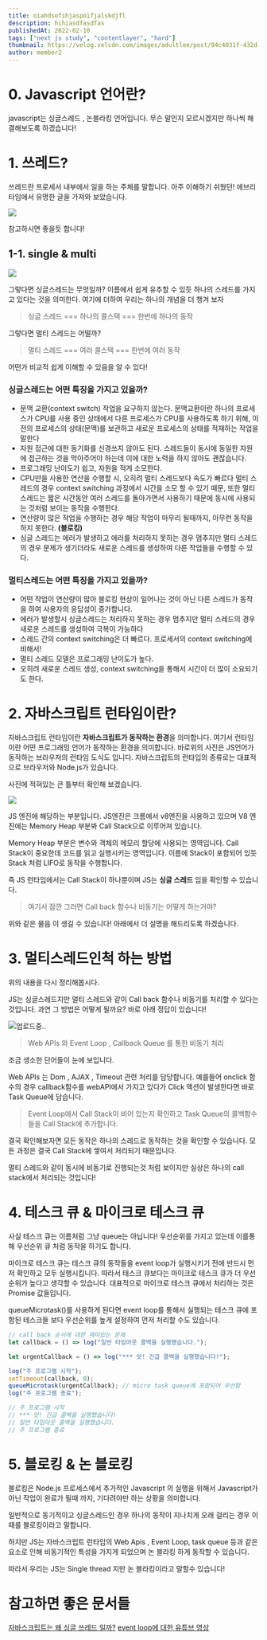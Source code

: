 ```yaml
---
title: oiahdsofihjaspoifjalskdjfl
description: hihiasdfasdfas
publishedAt: 2022-02-10
tags: ["next js study", "contentlayer", "hard"]
thumbnail: https://velog.velcdn.com/images/adultlee/post/94c4031f-432d-462b-b91f-181efee2c0df/image.png
author: member2
---
```


# 0. Javascript 언어란?

javascript는 싱글스레드 , 논블라킹 언어입니다.
무슨 말인지 모르시겠지만 하나씩 해결해보도록 하겠습니다!

# 1. 쓰레드?

쓰레드란 프로세서 내부에서 일을 하는 주체를 말합니다.
아주 이해하기 쉬웠던! 에브리타임에서 유명한 글을 가져와 보았습니다.

![](https://velog.velcdn.com/images/adultlee/post/94c4031f-432d-462b-b91f-181efee2c0df/image.png)

참고하시면 좋을듯 합니다!

## 1-1. single & multi

![](https://velog.velcdn.com/images/adultlee/post/4e80ce4b-94e0-43fc-a409-22465e2740e6/image.png)

그렇다면 싱글스레드는 무엇일까?
이름에서 쉽게 유추할 수 있듯 하나의 스레드를 가지고 있다는 것을 의미한다.
여기에 더하여 우리는 하나의 개념을 더 챙겨 보자

> 싱글 스레드 === 하나의 콜스택 === 한번에 하나의 동작

그렇다면 멀티 스레드는 어떨까?

> 멀티 스레드 === 여러 콜스택 === 한번에 여러 동작

어떤가 비교적 쉽게 이해할 수 있음을 알 수 있다!

### 싱글스레드는 어떤 특징을 가지고 있을까?

-   문맥 교환(context switch) 작업을 요구하지 않는다.
    문맥교환이란 하나의 프로세스가 CPU를 사용 중인 상태에서 다른 프로세스가 CPU를 사용하도록 하기 위해, 이전의 프로세스의 상태(문맥)를 보관하고 새로운 프로세스의 상태를 적재하는 작업을 말한다
-   자원 접근에 대한 동기화를 신경쓰지 않아도 된다.
    스레드들이 동시에 동일한 자원에 접근하는 것을 막아주어야 하는데 이에 대한 노력을 하지 않아도 괜찮습니다.
-   프로그래밍 난이도가 쉽고, 자원을 적게 소모한다.
-   CPU만을 사용한 연산을 수행할 시, 오히려 멀티 스레드보다 속도가 빠르다
    멀티 스레드의 경우 context switching 과정에서 시간을 소모 할 수 있기 때문, 또한 멀티 스레드는 짧은 시간동안 여러 스레드를 돌아가면서 사용하기 때문에 동시에 사용되는 것처럼 보이는 동작을 수행한다.
-   연산량이 많은 작업을 수행하는 경우 해당 작업이 마무리 될때까지, 아무런 동작을 하지 못한다. **(블로킹)**
-   싱글 스레드는 에러가 발생하고 에러를 처리하지 못하는 경우 멈추지만 멀티 스레드의 경우 문제가 생기더라도 새로운 스레드를 생성하여 다른 작업들을 수행할 수 있다.

### 멀티스레드는 어떤 특징을 가지고 있을까?

-   어떤 작업이 연산량이 많아 블로킹 현상이 일어나는 것이 아닌 다른 스레드가 동작을 하여 사용자의 응답성이 증가합니다.
-   에러가 발생할시 싱글스레드는 처리하지 못하는 경우 멈추지만 멀티 스레드의 경우 새로운 스레드를 생성하여 극복이 가능하다
-   스레드 간의 context switching은 더 빠르다. 프로세서의 context switching에 비해서!
-   멀티 스레드 모델은 프로그래밍 난이도가 높다.
-   오히려 새로운 스레드 생성, context switching을 통해서 시간이 더 많이 소요되기도 한다.

# 2. 자바스크립트 런타임이란?

자바스크립트 런타임이란 **자바스크립트가 동작하는 환경**을 의미합니다. 여기서 런타임이란 어떤 프로그래밍 언어가 동작하는 환경을 의미합니다. 바로위의 사진은 JS언어가 동작하는 브라우저의 런타임 도식도 입니다. 자바스크립트의 런타입의 종류로는 대표적으로 브라우저와 Node.js가 있습니다.

사진에 적혀있는 큰 틀부터 확인해 보겠습니다.

![](https://velog.velcdn.com/images/adultlee/post/e63910e1-d3b5-4462-8415-3745af6d6d73/image.png)

JS 엔진에 해당하는 부분입니다. JS엔진은 크롬에서 v8엔진을 사용하고 있으며
V8 엔진에는 Memory Heap 부분봐 Call Stack으로 이루어져 있습니다.

Memory Heap 부분은 변수와 객체의 메모리 할당에 사용되는 영역입니다.
Call Stack이 중요한데 코드를 읽고 실행시키는 영역입니다. 이름에 Stack이 포함되어 있듯 Stack 처럼 LIFO로 동작을 수행합니다.

즉 JS 런타임에서는 Call Stack이 하나뿐이며 JS는 **싱글 스레드** 임을 확인할 수 있습니다.

> 여기서 잠깐 그러면 Call back 함수나 비동기는 어떻게 하는거야?

위와 같은 물음 이 생길 수 있습니다! 아래에서 더 설명을 해드리도록 하겠습니다.

# 3. 멀티스레드인척 하는 방법

위의 내용을 다시 정리해봅시다.

JS는 싱글스레드지만 멀티 스레드와 같이 Call back 함수나 비동기를 처리할 수 있다는 것입니다.
과연 그 방법은 어떻게 될까요? 바로 아래 정답이 있습니다!

![업로드중..](blob:https://velog.io/b0cb9d7c-2e9d-4ce8-9ef5-85cc17337e94)

> Web APIs 와 Event Loop , Callback Queue 를 통한 비동기 처리

조금 생소한 단어들이 눈에 보입니다.

Web APIs 는 Dom , AJAX , Timeout 관련 처리를 담당합니다.
예를들어 onclick 함수의 경우 callback함수를 webAPI에서 가지고 있다가
Click 액션이 발생한다면 바로 Task Queue에 담습니다.

> Event Loop에서 Call Stack이 비어 있는지 확인하고 Task Queue의 콜백함수들을 Call Stack에 추가합니다.

결국 확인해보자면 모든 동작은 하나의 스레드로 동작하는 것을 확인할 수 있습니다. 모든 과정은 결국 Call Stack에 쌓여서 처리되기 때문입니다.

멀티 스레드와 같이 동시에 비동기로 진행되는것 처럼 보이지만 실상은 하나의 call stack에서 처리되는 것입니다!

# 4. 테스크 큐 & 마이크로 테스크 큐

사실 테스크 큐는 이름처럼 그냥 queue는 아닙니다! 우선순위를 가지고 있는데 이를통해 우선순위 큐 처럼 동작을 하기도 합니다.

마이크로 테스크 큐는 테스크 큐의 동작들을 event loop가 실행시키기 전에 반드시 먼저 확인하고 모두 실행시킵니다.
따라서 태스크 큐보다는 마이크로 테스크 큐가 더 우선순위가 높다고 생각할 수 있습니다.
대표적으로 마이크로 테스크 큐에서 처리하는 것은 Promise 값들입니다.

queueMicrotask()를 사용하게 된다면 event loop를 통해서 실행되는 테스크 큐에 포함된 테스크들 보다 우선순위를 높게 설정하여 먼저 처리할 수도 있습니다.

```js
// call back 순서에 대한 재미있는 문제
let callback = () => log("일반 타임아웃 콜백을 실행했습니다.");

let urgentCallback = () => log("*** 앗! 긴급 콜백을 실행했습니다!");

log("주 프로그램 시작");
setTimeout(callback, 0);
queueMicrotask(urgentCallback); // micro task queue에 포함되어 우선함
log("주 프로그램 종료");

// 주 프로그램 시작
// *** 앗! 긴급 콜백을 실행했습니다!
// 일반 타임아웃 콜백을 실행했습니다.
// 주 프로그램 종료
```

# 5. 블로킹 & 논 블로킹

블로킹은 Node.js 프로세스에서 추가적인 Javascript 의 실행을 위해서 Javascript가 아닌 작업이 완료가 될때 까지, 기다려야만 하는 상황을 의미합니다.

일반적으로 동기적이고 싱글스레드인 경우 하나의 동작이 지나치게 오래 걸리는 경우 이때를 블로킹이라고 말합니다.

하지만 JS는 자바스크립트 런타임의 Web Apis , Event Loop, task queue 등과 같은 요소로 인해 비동기적인 특성을 가지게 되었으며 논 블라킹 하게 동작할 수 있습니다.

따라서 우리는 JS는 Single thread 지만 논 블라킹이라고 말할수 있습니다!

# 참고하면 좋은 문서들

[자바스크립트는 왜 싱글 쓰레드 일까?](https://chanyeong.com/blog/post/44)
[event loop에 대한 유튜브 영상](https://www.youtube.com/watch?v=8aGhZQkoFbQ&feature=emb_title)
